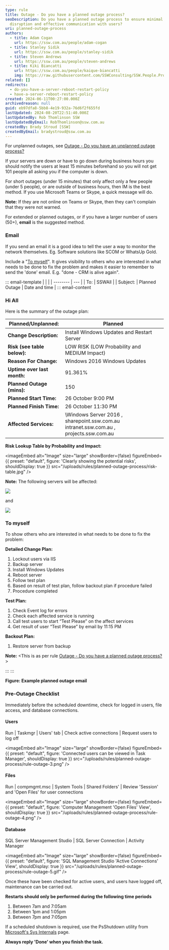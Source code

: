 ```yaml
---
type: rule
title: Outage - Do you have a planned outage process?
seoDescription: Do you have a planned outage process to ensure minimal
  disruption and effective communication with users?
uri: planned-outage-process
authors:
  - title: Adam Cogan
    url: https://ssw.com.au/people/adam-cogan
  - title: Stanley Sidik
    url: https://ssw.com.au/people/stanley-sidik
  - title: Steven Andrews
    url: https://ssw.com.au/people/steven-andrews
  - title: Kiki Biancatti
    url: https://ssw.com.au/people/kaique-biancatti
    img: https://raw.githubusercontent.com/SSWConsulting/SSW.People.Profiles/main/Kaique-Biancatti/Images/Kaique-Biancatti-Profile.jpg
related: []
redirects:
  - do-you-have-a-server-reboot-restart-policy
  - have-a-server-reboot-restart-policy
created: 2024-06-11T00:27:00.000Z
archivedreason: null
guid: eb97dfa8-5bb8-4e19-932a-76d6f2f655fd
lastUpdated: 2024-08-20T22:51:40.000Z
lastUpdatedBy: Rob Thomlinson SSW
lastUpdatedByEmail: RobThomlinson@ssw.com.au
createdBy: Brady Stroud [SSW]
createdByEmail: bradystroud@ssw.com.au
---
```

For unplanned outages, see [Outage - Do you have an unplanned outage process?](/unplanned-outage-process)

If your servers are down or have to go down during business hours you should notify the users at least 15 minutes beforehand so you will not get 101 people all asking you if the computer is down.

For short outages (under 15 minutes) that only affect only a few people (under 5 people), or are outside of business hours, then IM is the best method. If you use Microsoft Teams or Skype, a quick message will do.

**Note:** If they are not online on Teams or Skype, then they can't complain that they were not warned.

For extended or planned outages, or if you have a larger number of users (50+), **email** is the suggested method.
### Email

If you send an email it is a good idea to tell the user a way to monitor the network themselves. Eg. Software solutions like SCOM or WhatsUp Gold.

Include a "[To myself](/dones-do-you-send-yourself-emails)". It gives visibility to others who are interested in what needs to be done to fix the problem and makes
it easier to remember to send the 'done' email. E.g. "done - CRM is alive again".

::: email-template
| | |
| -------- | --- |
| To: | SSWAll |
| Subject: | Planned Outage | Date and time |
::: email-content

### Hi All

Here is the summary of the outage plan:

| **Planned/Unplanned:**      | Planned                                                                                            |
| --------------------------- | -------------------------------------------------------------------------------------------------- |
| **Change Description:**     | Install Windows Updates and Restart Server                                                         |
| **Risk (see table below):** | LOW RISK (LOW Probability and MEDIUM Impact)                                                       |
| **Reason For Change:**      | Windows 2016 Windows Updates                                                                       |
| **Uptime over last month:** | 91.361%                                                                                            |
| **Planned Outage (mins):**  | 150                                                                                                |
| **Planned Start Time:**     | 26 October 9:00 PM                                                                                 |
| **Planned Finish Time:**    | 26 October 11:30 PM                                                                                |
| **Affected Services:**      | \Windows Server 2016 , sharepoint.ssw&#46;com.au intranet.ssw&#46;com.au , projects.ssw&#46;com.au |

**Risk Lookup Table by Probability and Impact:**


<imageEmbed
  alt="Image"
  size="large"
  showBorder={false}
  figureEmbed={{
    preset: "default",
    figure: 'Clearly showing the potential risks',
    shouldDisplay: true
  }}
  src="/uploads/rules/planned-outage-process/risk-table.jpg"
/>

**Note:** The following servers will be affected:

![](rule-outage-1.jpg)

and

![](rule-outage-2.jpg)

### To myself

To show others who are interested in what needs to be done to fix the problem:

**Detailed Change Plan:**

1. Lockout users via IIS
2. Backup server
3. Install Windows Updates
4. Reboot server
5. Follow test plan
6. Based on result of test plan, follow backout plan if procedure failed
7. Procedure completed

**Test Plan:**

1. Check Event log for errors
2. Check each affected service is running
3. Call test users to start “Test Please” on the affect services
4. Get result of user “Test Please” by email by 11:15 PM

**Backout Plan:**

1. Restore server from backup

**Note:** &lt;This is as per rule [Outage - Do you have a planned outage process?](/planned-outage-process) &gt;

:::
:::

**Figure: Example planned outage email**

### Pre-Outage Checklist

Immediately before the scheduled downtime, check for logged in users, file access, and database connections.

#### Users

Run | Taskmgr | Users' tab | Check active connections | Request users to log off


<imageEmbed
  alt="Image"
  size="large"
  showBorder={false}
  figureEmbed={{
    preset: "default",
    figure: 'Connected users can be viewed in Task Manager',
    shouldDisplay: true
  }}
  src="/uploads/rules/planned-outage-process/rule-outage-3.png"
/>

#### Files

Run | compmgmt.msc | System Tools | Shared Folders' | Review 'Session' and 'Open Files' for user connections


<imageEmbed
  alt="Image"
  size="large"
  showBorder={false}
  figureEmbed={{
    preset: "default",
    figure: 'Computer Management \'Open Files\' View',
    shouldDisplay: true
  }}
  src="/uploads/rules/planned-outage-process/rule-outage-4.png"
/>

#### Database

SQL Server Management Studio | SQL Server Connection | Activity Manager


<imageEmbed
  alt="Image"
  size="large"
  showBorder={false}
  figureEmbed={{
    preset: "default",
    figure: 'SQL Management Studio \'Active Connections\' View',
    shouldDisplay: true
  }}
  src="/uploads/rules/planned-outage-process/rule-outage-5.gif"
/>

Once these have been checked for active users, and users have logged off, maintenance can be carried out.

**Restarts should only be performed during the following time periods**

1. Between 7am and 7:05am
2. Between 1pm and 1:05pm
3. Between 7pm and 7:05pm

If a scheduled shutdown is required, use the PsShutdown utility from [Microsoft's Sys Internals](https://docs.microsoft.com/en-us/sysinternals/downloads/psshutdown) page.

**Always reply 'Done' when you finish the task.**
